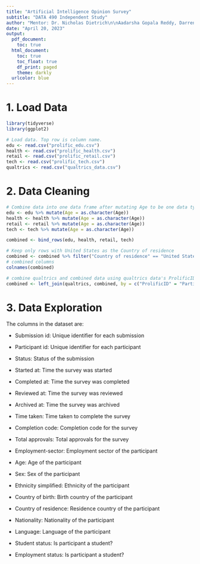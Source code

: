 ```yaml
---
title: "Artificial Intelligence Opinion Survey"
subtitle: "DATA 490 Independent Study"
author: "Mentor: Dr. Nicholas Dietrich\n\nAadarsha Gopala Reddy, Darren Lo, Ethan Love, Jose Mancilla, Santo Sumo"
date: "April 20, 2023"
output:
  pdf_document:
    toc: true
  html_document:
    toc: true
    toc_float: true
    df_print: paged
    theme: darkly
  urlcolor: blue
---
```


# 1. Load Data

```r
library(tidyverse)
library(ggplot2)

# Load data. Top row is column name.
edu <- read.csv("prolific_edu.csv")
health <- read.csv("prolific_health.csv")
retail <- read.csv("prolific_retail.csv")
tech <- read.csv("prolific_tech.csv")
qualtrics <- read.csv("qualtrics_data.csv")
```

# 2. Data Cleaning

```r
# Combine data into one data frame after mutating Age to be one data type
edu <- edu %>% mutate(Age = as.character(Age))
health <- health %>% mutate(Age = as.character(Age))
retail <- retail %>% mutate(Age = as.character(Age))
tech <- tech %>% mutate(Age = as.character(Age))

combined <- bind_rows(edu, health, retail, tech)

# Keep only rows with United States as the Country of residence
combined <- combined %>% filter("Country of residence" == "United States")
# combined columns
colnames(combined)

# combine qualtrics and combined data using qualtrics data's ProlificID column and combined data's Participant id
combined <- left_join(qualtrics, combined, by = c("ProlificID" = "Participant.id"))
```

# 3. Data Exploration

The columns in the dataset are:

- Submission id: Unique identifier for each submission

- Participant id: Unique identifier for each participant

- Status: Status of the submission

- Started at: Time the survey was started

- Completed at: Time the survey was completed

- Reviewed at: Time the survey was reviewed

- Archived at: Time the survey was archived

- Time taken: Time taken to complete the survey

- Completion code: Completion code for the survey

- Total approvals: Total approvals for the survey

- Employment-sector: Employment sector of the participant

- Age: Age of the participant

- Sex: Sex of the participant
- Ethnicity simplified: Ethnicity of the participant

- Country of birth: Birth country of the participant

- Country of residence: Residence country of the participant

- Nationality: Nationality of the participant

- Language: Language of the participant

- Student status: Is participant a student?

- Employment status: Is participant a student?

